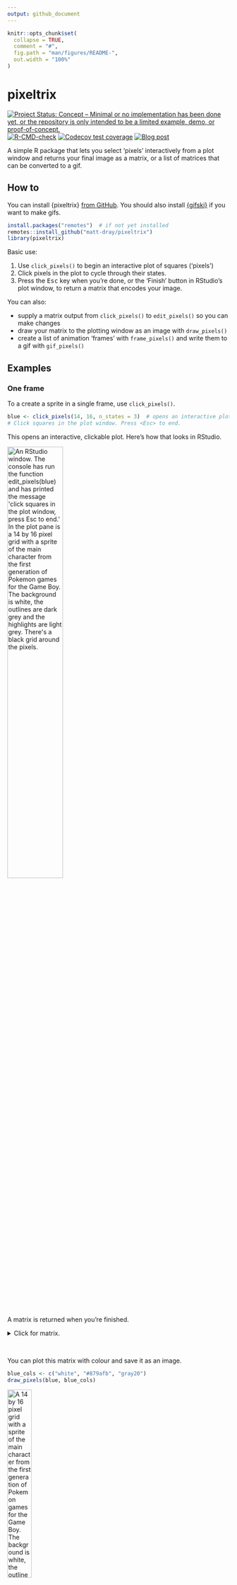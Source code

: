 ```yaml
---
output: github_document
---
```


<!-- README.md is generated from README.Rmd. Please edit that file -->

```r
knitr::opts_chunk$set(
  collapse = TRUE,
  comment = "#",
  fig.path = "man/figures/README-",
  out.width = "100%"
)

```

# pixeltrix

<!-- badges: start -->
[![Project Status: Concept – Minimal or no implementation has been done yet, or the repository is only intended to be a limited example, demo, or proof-of-concept.](https://www.repostatus.org/badges/latest/concept.svg)](https://www.repostatus.org/#concept)
[![R-CMD-check](https://github.com/matt-dray/tamRgo/workflows/R-CMD-check/badge.svg)](https://github.com/matt-dray/tamRgo/actions)
[![Codecov test coverage](https://codecov.io/gh/matt-dray/pixeltrix/branch/main/graph/badge.svg)](https://app.codecov.io/gh/matt-dray/pixeltrix?branch=main)
[![Blog post](https://img.shields.io/badge/rostrum.blog-post-008900?labelColor=000000&logo=data%3Aimage%2Fgif%3Bbase64%2CR0lGODlhEAAQAPEAAAAAABWCBAAAAAAAACH5BAlkAAIAIf8LTkVUU0NBUEUyLjADAQAAACwAAAAAEAAQAAAC55QkISIiEoQQQgghRBBCiCAIgiAIgiAIQiAIgSAIgiAIQiAIgRAEQiAQBAQCgUAQEAQEgYAgIAgIBAKBQBAQCAKBQEAgCAgEAoFAIAgEBAKBIBAQCAQCgUAgEAgCgUBAICAgICAgIBAgEBAgEBAgEBAgECAgICAgECAQIBAQIBAgECAgICAgICAgECAQECAQICAgICAgICAgEBAgEBAgEBAgICAgICAgECAQIBAQIBAgECAgICAgIBAgECAQECAQIBAgICAgIBAgIBAgEBAgECAgECAgICAgICAgECAgECAgQIAAAQIKAAAh%2BQQJZAACACwAAAAAEAAQAAAC55QkIiESIoQQQgghhAhCBCEIgiAIgiAIQiAIgSAIgiAIQiAIgRAEQiAQBAQCgUAQEAQEgYAgIAgIBAKBQBAQCAKBQEAgCAgEAoFAIAgEBAKBIBAQCAQCgUAgEAgCgUBAICAgICAgIBAgEBAgEBAgEBAgECAgICAgECAQIBAQIBAgECAgICAgICAgECAQECAQICAgICAgICAgEBAgEBAgEBAgICAgICAgECAQIBAQIBAgECAgICAgIBAgECAQECAQIBAgICAgIBAgIBAgEBAgECAgECAgICAgICAgECAgECAgQIAAAQIKAAA7)](https://www.rostrum.blog/2022/09/24/pixeltrix/)
<!-- badges: end -->

A simple R package that lets you select ‘pixels’ interactively from a plot window and returns your final image as a matrix, or a list of matrices that can be converted to a gif.

## How to

You can install {pixeltrix} [from GitHub](https://github.com/matt-dray/pixeltrix). You should also install [{gifski}](https://cloud.r-project.org/web/packages/gifski/index.html) if you want to make gifs.

``` r
install.packages("remotes")  # if not yet installed
remotes::install_github("matt-dray/pixeltrix")
library(pixeltrix)
```

Basic use:

1. Use `click_pixels()` to begin an interactive plot of squares ('pixels')
2. Click pixels in the plot to cycle through their states.
3. Press the <kbd>Esc</kbd> key when you're done, or the 'Finish' button in RStudio's plot window, to return a matrix that encodes your image.

You can also:

* supply a matrix output from `click_pixels()` to `edit_pixels()` so you can make changes
* draw your matrix to the plotting window as an image with `draw_pixels()`
* create a list of animation 'frames' with `frame_pixels()` and write them to a gif with `gif_pixels()`

## Examples

### One frame

To a create a sprite in a single frame, use `click_pixels()`.

```r
blue <- click_pixels(14, 16, n_states = 3)  # opens an interactive plot
# Click squares in the plot window. Press <Esc> to end.
```

This opens an interactive, clickable plot. Here's how that looks in RStudio.

<img src="man/figures/blue_rstudio.png" alt="An RStudio window. The console has run the function edit_pixels(blue) and has printed the message 'click squares in the plot window, press Esc to end.' In the plot pane is a 14 by 16 pixel grid with a sprite of the main character from the first generation of Pokemon games for the Game Boy. The background is white, the outlines are dark grey and the highlights are light grey. There's a black grid around the pixels." width="50%">

A matrix is returned when you're finished.

<details><summary>Click for matrix.</summary>

```r
pixeltrix::blue  # # made available in the package
```

</details>

<br>

You can plot this matrix with colour and save it as an image.

```r
blue_cols <- c("white", "#879afb", "gray20")
draw_pixels(blue, blue_cols)
```

<img src="man/figures/blue_draw.png" alt="A 14 by 16 pixel grid with a sprite of the main character from the first generation of Pokemon games for the Game Boy. The background is white, the outlines are dark grey and the highlights are light blue." width="33%">

### Animated frames

You can create multiple animation frames as a list of matrices with `frame_pixels()`. The last frame is used as a template for the next.

```r
mario <- frame_pixels(16, 16, n_states = 4)
# Click squares in the plot window. Press <Esc> to end.
# Add a frame? y/n: y
# Click squares in the plot window. Press <Esc> to end.
# Current frame count: 2
# Add a frame? y/n: y
# Click squares in the plot window. Press <Esc> to end.
# Current frame count: 3
# Add a frame? y/n: n
# Final frame count: 3
```

You can then convert the list to a gif with `gif_pixels()`.

```r
mario_cols <- c("white", "#FDA428", "#FC0D1B", "#A32B2E")
gif_pixels(mario_frames, mario_cols, "mario.gif", delay = 0.15)
# Inserting image 3 at 0.30s (100%)...
# Encoding to gif... done!
# [1] "mario.gif"
```

<img src="man/figures/mario.gif" alt="An animated 16 by 16 pixel grid with a coloured sprite of Mario from the original Super Mario Bros for the NES. There are three frames that each show a step in Mario's walk cycle." width="33%">

<details><summary>Click for list of matrices.</summary>

```r
pixeltrix::mario  # made available in the package
```

</details>
